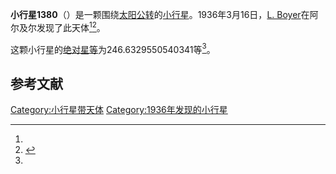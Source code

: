 {{Infobox planet
| bgcolour = #FFFFC0
| name = 1380 Volodia
| symbol = 
| image = 
| caption = 
| discovery = yes
| discovery_ref = 
| discoverer = [[L._Boyer|L. Boyer]]
| discovery_site = [[阿尔及尔|阿尔及尔]] 
| discovered = 1936年3月16日
| designations = yes
| mp_name = 
| named_after = 
| alt_names = 
| mp_category = [[主带小行星|主带小行星]]
| orbit_ref = <ref name="a">[http://ssd.jpl.nasa.gov/sbdb.cgi?sstr=1380 1380 Volodia] {{Wayback|url=http://ssd.jpl.nasa.gov/sbdb.cgi?sstr=1380 |date=20201118085219 }}，小行星數據庫瀏覽器（JPL Small-Body Database Browser）－[[美国国家航空航天局|美国国家航空航天局]]喷气推进实验室</ref>
| epoch = 2456400.5 (2013年4月18日更新)
| aphelion = {{convert|3.472466981524557|AU|km|3|abbr=on|lk=out}}
| perihelion = {{convert|2.835599849747957|AU|km|3|abbr=on}}
| semimajor = {{convert|3.154033415636257|AU|km|3|abbr=on}}
| eccentricity = 0.100960746
| period = 2045.963408 [[日|日]]<br />5.6[[儒略年|儒略年]]
| avg_speed = 
| inclination = 10.40393329592793
| asc_node = 359.1062642783176
| mean_anomaly = 
| arg_peri = 246.6329550540341
| satellites = 
| physical_characteristics = yes
| dimensions = 
| mass = 
| density = 
| surface_grav = 
| escape_velocity = 
| sidereal_day = 
| axial_tilt = 
| pole_ecliptic_lat = 
| pole_ecliptic_lon = 
| albedo = 
| temperatures= 
| temp_name1 = 
| mean_temp_1 = 
| max_temp_1 = 
| temp_name2 = 
| max_temp_2 = 
| spectral_type = 
| abs_magnitude = 246.6329550540341
}}

'''小行星1380'''（{{lang-en|1380 Volodia}}）是一颗围绕[[太阳|太阳]][[公转|公转]]的[[小行星|小行星]]。1936年3月16日，[[L._Boyer|L. Boyer]]在阿尔及尔发现了此天体<ref name="a" /><ref>{{cite news|title=小行星列表|url=http://cfa-www.harvard.edu/iau/lists/NumberedMPs.txt|accessdate=2013-07-08|newspaper=哈佛大学|archive-date=2008-05-17|archive-url=https://web.archive.org/web/20080517010638/http://cfa-www.harvard.edu/iau/lists/NumberedMPs.txt|dead-url=no}}</ref>。

这颗小行星的[[绝对星等|绝对星等]]为246.6329550540341等<ref name="a" />。

==参考文献==
{{reflist}}
{{Minor Planet Number|[[小行星1379|小行星1379]]|[[小行星1381|小行星1381]]}}

{{小天体}}

[[Category:小行星带天体|Category:小行星带天体]]
[[Category:1936年发现的小行星|Category:1936年发现的小行星]]

{{asteroid-stub}}